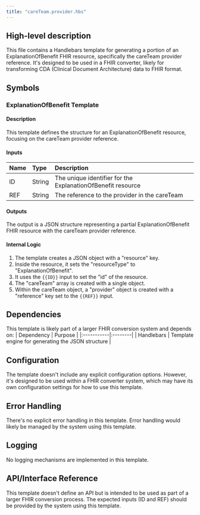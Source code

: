 ```yaml
---
title: "careTeam.provider.hbs"
---
```


## High-level description
This file contains a Handlebars template for generating a portion of an ExplanationOfBenefit FHIR resource, specifically the careTeam provider reference. It's designed to be used in a FHIR converter, likely for transforming CDA (Clinical Document Architecture) data to FHIR format.

## Symbols

### ExplanationOfBenefit Template
#### Description
This template defines the structure for an ExplanationOfBenefit resource, focusing on the careTeam provider reference.

#### Inputs
| Name | Type | Description |
|:-----|:-----|:------------|
| ID   | String | The unique identifier for the ExplanationOfBenefit resource |
| REF  | String | The reference to the provider in the careTeam |

#### Outputs
The output is a JSON structure representing a partial ExplanationOfBenefit FHIR resource with the careTeam provider reference.

#### Internal Logic
1. The template creates a JSON object with a "resource" key.
2. Inside the resource, it sets the "resourceType" to "ExplanationOfBenefit".
3. It uses the `{{ID}}` input to set the "id" of the resource.
4. The "careTeam" array is created with a single object.
5. Within the careTeam object, a "provider" object is created with a "reference" key set to the `{{REF}}` input.

## Dependencies
This template is likely part of a larger FHIR conversion system and depends on:
| Dependency | Purpose |
|:-----------|:--------|
| Handlebars | Template engine for generating the JSON structure |

## Configuration
The template doesn't include any explicit configuration options. However, it's designed to be used within a FHIR converter system, which may have its own configuration settings for how to use this template.

## Error Handling
There's no explicit error handling in this template. Error handling would likely be managed by the system using this template.

## Logging
No logging mechanisms are implemented in this template.

## API/Interface Reference
This template doesn't define an API but is intended to be used as part of a larger FHIR conversion process. The expected inputs (ID and REF) should be provided by the system using this template.